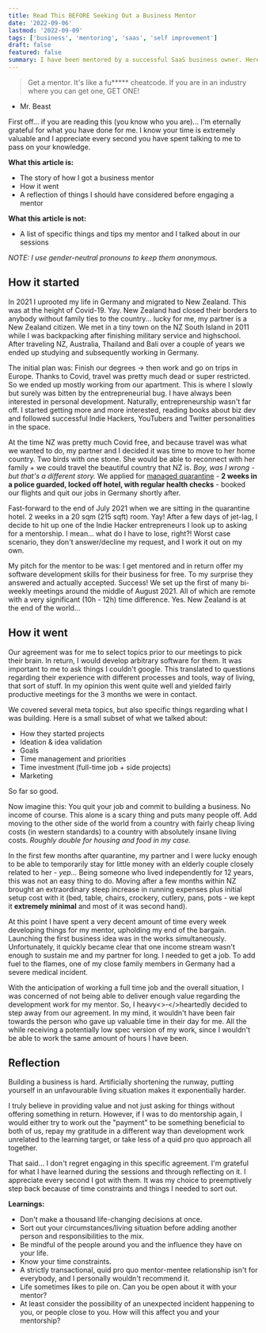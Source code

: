 ```yaml
---
title: Read This BEFORE Seeking Out a Business Mentor
date: '2022-09-06'
lastmod: '2022-09-09'
tags: ['business', 'mentoring', 'saas', 'self improvement']
draft: false
featured: false
summary: I have been mentored by a successful SaaS business owner. Here is where I went wrong and my lessons to keep in mind before taking up someone else's time.
---
```


> Get a mentor. It's like a fu***** cheatcode. If you are in an industry where you can get one, GET ONE!
- Mr. Beast

<Highlight>
  First off... if you are reading this (you know who you are)... I'm eternally grateful for what you have done for me.
  I know your time is extremely valuable and I appreciate every second you have spent talking to me to pass on your
  knowledge.
</Highlight>

**What this article is:**
- The story of how I got a business mentor
- How it went
- A reflection of things I should have considered before engaging a mentor

**What this article is not:**
- A list of specific things and tips my mentor and I talked about in our sessions

_NOTE: I use gender-neutral pronouns to keep them anonymous._

## How it started

In 2021 I uprooted my life in Germany and migrated to New Zealand. This was at the height of Covid-19. Yay. New Zealand
had closed their borders to anybody without family ties to the country... lucky for me, my partner is a New Zealand
citizen. We met in a tiny town on the NZ South Island in 2011 while I was backpacking after finishing military service
and highschool. After traveling NZ, Australia, Thailand and Bali over a couple of years we ended up studying and
subsequently working in Germany.

The initial plan was: Finish our degrees -> then work and go on trips in Europe. Thanks to Covid, travel was pretty much
dead or super restricted. So we ended up mostly working from our apartment. This is where I slowly but surely was bitten
by the entrepreneurial bug. I have always been interested in personal development. Naturally, entrepreneurship wasn't far
off. I started getting more and more interested, reading books about biz dev and followed successful Indie Hackers,
YouTubers and Twitter personalities in the space.

At the time NZ was pretty much Covid free, and because travel was what we wanted to do, my partner and I decided it was time
to move to her home country. Two birds with one stone. She would be able to reconnect with her family + we could travel
the beautiful country that NZ is. _Boy, was I wrong - but that's a different story._ We applied for [managed quarantine](https://www.mbie.govt.nz/immigration-and-tourism/isolation-and-quarantine/managed-isolation-and-quarantine/)
\- **2 weeks in a police guarded, locked off hotel, with regular health checks** - booked our flights and quit our jobs
in Germany shortly after.

Fast-forward to the end of July 2021 when we are sitting in the quarantine hotel. 2 weeks in a 20 sqm (215 sqft) room.
Yay! After a few days of jet-lag, I decide to hit up one of the Indie Hacker entrepreneurs I look up to asking for a
mentorship. I mean... what do I have to lose, right?! Worst case scenario, they don't answer/decline my request, and
I work it out on my own.

My pitch for the mentor to be was: I get mentored and in return offer my software development skills for their business
for free. To my surprise they answered and actually accepted. Success! We set up the first of many bi-weekly meetings
around the middle of August 2021. All of which are remote with a very significant (10h - 12h) time difference. Yes. New
Zealand is at the end of the world...


## How it went

Our agreement was for me to select topics prior to our meetings to pick their brain. In return, I would develop arbitrary
software for them. It was important to me to ask things I couldn't google. This translated to questions regarding their
experience with different processes and tools, way of living, that sort of stuff. In my opinion this went quite well and
yielded fairly productive meetings for the 3 months we were in contact.

We covered several meta topics, but also specific things regarding what I was building. Here is a small subset of what
we talked about:
- How they started projects
- Ideation & idea validation
- Goals
- Time management and priorities
- Time investment (full-time job + side projects)
- Marketing

So far so good.

Now imagine this: You quit your job and commit to building a business. No income of course. This alone is a scary
thing and puts many people off. Add moving to the other side of the world from a country with fairly cheap living
costs (in western standards) to a country with absolutely insane living costs. _Roughly double for housing and food in
my case._

In the first few months after quarantine, my partner and I were lucky enough to be able to temporarily stay for little
money with an elderly couple closely related to her - _yep..._ Being someone who lived independently for
12 years, this was not an easy thing to do. Moving after a few months within NZ brought an extraordinary steep increase
in running expenses plus initial setup cost with it (bed, table, chairs, crockery, cutlery, pans, pots - we kept it
**extremely minimal** and most of it was second hand).

At this point I have spent a very decent amount of time every week developing things for my mentor, upholding my end of
the bargain. Launching the first business idea was in the works simultaneously. Unfortunately, it quickly became clear
that one income stream wasn't enough to sustain me and my partner for long. I needed to get a job. To add fuel to the
flames, one of my close family members in Germany had a severe medical incident.

With the anticipation of working a full time job and the overall situation, I was concerned of not being able to deliver
enough value regarding the development work for my mentor. So, I heavy<>&#8209;</>heartedly decided to step away from our
agreement. In my mind, it wouldn't have been fair towards the person who gave up valuable time in their day for me. All
the while receiving a potentially low spec version of my work, since I wouldn't be able to work the same amount of hours
I have been.

## Reflection

Building a business is hard. Artificially shortening the runway, putting yourself in an unfavourable living situation
makes it exponentially harder.

I truly believe in providing value and not just asking for things without offering something in return. However, if I
was to do mentorship again, I would either try to work out the "payment" to be something beneficial to both of us, repay
my gratitude in a different way than development work unrelated to the learning target, or take less of a quid pro quo
approach all together.

That said... I don't regret engaging in this specific agreement. I'm grateful for what I have learned during the sessions
and through reflecting on it. I appreciate every second I got with them. It was my choice to preemptively step back
because of time constraints and things I needed to sort out.

**Learnings:**
- Don't make a thousand life-changing decisions at once.
- Sort out your circumstances/living situation before adding another person and responsibilities to the mix.
- Be mindful of the people around you and the influence they have on your life.
- Know your time constraints.
- A strictly transactional, quid pro quo mentor-mentee relationship isn't for everybody, and I personally wouldn't recommend it.
- Life sometimes likes to pile on. Can you be open about it with your mentor?
- At least consider the possibility of an unexpected incident happening to you, or people close to you. How will this
affect you and your mentorship?
